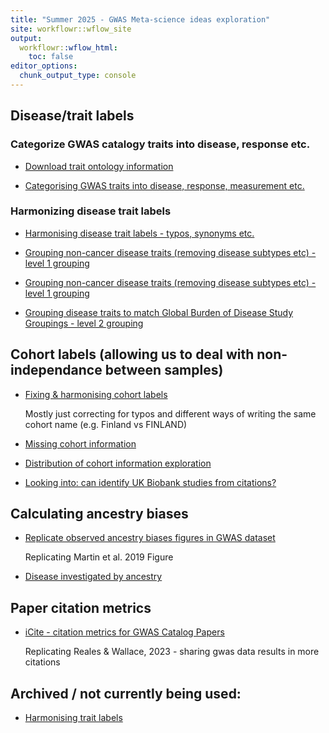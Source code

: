 ```yaml
---
title: "Summer 2025 - GWAS Meta-science ideas exploration"
site: workflowr::wflow_site
output:
  workflowr::wflow_html:
    toc: false
editor_options:
  chunk_output_type: console
---
```


## Disease/trait labels 

### Categorize GWAS catalogy traits into disease, response etc.

-   [Download trait ontology information](download_ontology_info.html)

-   [Categorising GWAS traits into disease, response, measurement etc.](trait_ontology_categorization.html)

### Harmonizing disease trait labels 

-   [Harmonising disease trait labels - typos, synonyms etc.](disease_trait_terms_simplify.html)

-   [Grouping non-cancer disease traits (removing disease subtypes etc) - level 1 grouping](level_1_disease_group_non_cancer.Rmd)

-   [Grouping non-cancer disease traits (removing disease subtypes etc) - level 1 grouping](level_1_disease_group_cancer.Rmd)

-   [Grouping disease traits to match Global Burden of Disease Study Groupings - level 2 grouping](level_2_disease_group.Rmd)


## Cohort labels (allowing us to deal with non-independance between samples)

-   [Fixing & harmonising cohort labels](correcting_cohort_names.html)

    Mostly just correcting for typos and different ways of writing the same cohort name (e.g. Finland vs FINLAND)

-   [Missing cohort information](missing_cohort_info.html) 

-   [Distribution of cohort information exploration](cohort_dist.html)

-   [Looking into: can identify UK Biobank studies from citations?](collapse_cohorts.html)

## Calculating ancestry biases 

-   [Replicate observed ancestry biases figures in GWAS dataset](replication_ancestry_bias.html)
    
    Replicating Martin et al. 2019 Figure 
    
-  [Disease investigated by ancestry](disease_inves_by_ancest.html)


## Paper citation metrics

-  [iCite - citation metrics for GWAS Catalog Papers](icite_rcr.html)

    Replicating Reales & Wallace, 2023 - sharing gwas data results in more citations




## Archived / not currently being used:

-   [Harmonising trait labels](collapse_traits.html)

